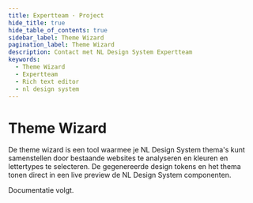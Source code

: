```yaml
---
title: Expertteam · Project
hide_title: true
hide_table_of_contents: true
sidebar_label: Theme Wizard
pagination_label: Theme Wizard
description: Contact met NL Design System Expertteam
keywords:
  - Theme Wizard
  - Expertteam
  - Rich text editor
  - nl design system
---
```


# Theme Wizard

De theme wizard is een tool waarmee je NL Design System thema's kunt samenstellen door bestaande websites te analyseren en kleuren en lettertypes te selecteren. De gegenereerde design tokens en het thema tonen direct in een live preview de NL Design System componenten.

Documentatie volgt.
